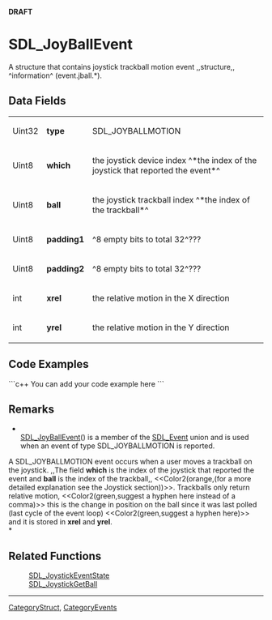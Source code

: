 <!-- pragma section-numbers off -->
<!-- pragma disable-camelcase -->
'''DRAFT'''

= SDL_JoyBallEvent =
A structure that contains joystick trackball motion event ,,structure,, ^information^ (event.jball.*).


== Data Fields ==
{|
|Uint32
|'''type'''
|SDL_JOYBALLMOTION
|-
|Uint8
|'''which'''
|the joystick device index ^*the index of the joystick that reported the event*^
|-
|Uint8
|'''ball'''
|the joystick trackball index ^*the index of the trackball*^
|-
|Uint8
|'''padding1'''
|^8 empty bits to total 32^???
|-
|Uint8
|'''padding2'''
|^8 empty bits to total 32^???
|-
|int
|'''xrel'''
|the relative motion in the X direction
|-
|int
|'''yrel'''
|the relative motion in the Y direction
|}

== Code Examples ==
```c++
You can add your code example here
```

== Remarks ==
*<br/>[[SDL_JoyBallEvent]]() is a member of the [[SDL_Event]] union and is used when an event of type SDL_JOYBALLMOTION is reported.

A SDL_JOYBALLMOTION event occurs when a user moves a trackball on the joystick. ,,The field '''which''' is the index of the joystick that reported the event and '''ball''' is the index of the trackball,, <<Color2(orange,(for a more detailed explanation see the Joystick section))>>. Trackballs only return relative motion, <<Color2(green,suggest a hyphen here instead of a comma)>> this is the change in position on the ball since it was last polled (last cycle of the event loop) <<Color2(green,suggest a hyphen here)>> and it is stored in '''xrel''' and '''yrel'''.<br/>*

== Related Functions ==
:[[SDL_JoystickEventState]]
:[[SDL_JoystickGetBall]]

----
[[CategoryStruct]], [[CategoryEvents]]
